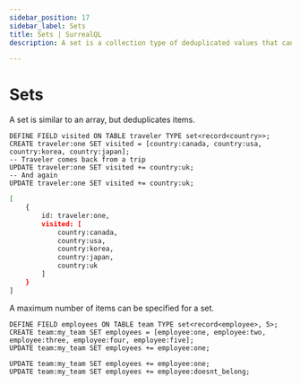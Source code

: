 ```yaml
---
sidebar_position: 17
sidebar_label: Sets
title: Sets | SurrealQL
description: A set is a collection type of deduplicated values that can have a maximum size limit.

---
```


# Sets

A set is similar to an array, but deduplicates items.

```surql
DEFINE FIELD visited ON TABLE traveler TYPE set<record<country>>;
CREATE traveler:one SET visited = [country:canada, country:usa, country:korea, country:japan];
-- Traveler comes back from a trip
UPDATE traveler:one SET visited += country:uk;
-- And again
UPDATE traveler:one SET visited += country:uk;
```

```bash title="Response"
[
	{
		id: traveler:one,
		visited: [
			country:canada,
			country:usa,
			country:korea,
			country:japan,
			country:uk
		]
	}
]
```

A maximum number of items can be specified for a set.

```surql
DEFINE FIELD employees ON TABLE team TYPE set<record<employee>, 5>;
CREATE team:my_team SET employees = [employee:one, employee:two, employee:three, employee:four, employee:five];
UPDATE team:my_team SET employees += employee:one;
```

```surql
UPDATE team:my_team SET employees += employee:one;
UPDATE team:my_team SET employees += employee:doesnt_belong;
```